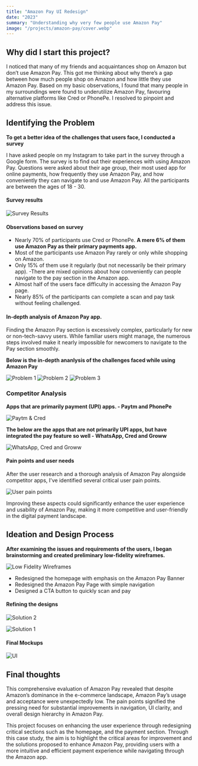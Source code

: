 ```yaml
---
title: "Amazon Pay UI Redesign"
date: "2023"
summary: "Understanding why very few people use Amazon Pay"
image: "/projects/amazon-pay/cover.webp"
---
```


## Why did I start this project?

I noticed that many of my friends and acquaintances shop on Amazon but don’t use Amazon Pay. This got me thinking about why there’s a gap between how much people shop on Amazon and how little they use Amazon Pay. Based on my basic observations, I found that many people in my surroundings were found to underutilize Amazon Pay, favouring alternative platforms like Cred or PhonePe. I resolved to pinpoint and address this issue.

## Identifying the Problem

**To get a better idea of the challenges that users face, I conducted a survey**

I have asked people on my Instagram to take part in the survey through a Google form. The survey is to find out their experiences with using Amazon Pay. Questions were asked about their age group, their most used app for online payments, how frequently they use Amazon Pay, and how conveniently they can navigate to and use Amazon Pay. All the participants are between the ages of 18 - 30.

#### Survey results

<Image
  src="/projects/amazon-pay/Survey.webp"
  alt="Survey Results"
  caption="Survey Results"
  width={4000}
  height={3000}
  contained
size="lg"
/>

#### Observations based on survey

- Nearly 70% of participants use Cred or PhonePe. **A mere 6% of them use Amazon Pay as their primary payments app.**
- Most of the participants use Amazon Pay rarely or only while shopping on Amazon.
- Only 15% of them use it regularly (but not necessarily be their primary app).
  -There are mixed opinions about how conveniently can people navigate to the pay section in the Amazon app.
- Almost half of the users face difficulty in accessing the Amazon Pay page.
- Nearly 85% of the participants can complete a scan and pay task without feeling challenged.

#### In-depth analysis of Amazon Pay app.

Finding the Amazon Pay section is excessively complex, particularly for new or non-tech-savvy users. While familiar users might manage, the numerous steps involved make it nearly impossible for newcomers to navigate to the Pay section smoothly.

**Below is the in-depth ananlysis of the challenges faced while using Amazon Pay**

<Image
  src="/projects/amazon-pay/problem1.webp"
  alt="Problem 1"
  caption="Problem 1"
  width={4000}
  height={3000}
  contained
size="lg"
/>
<Image
  src="/projects/amazon-pay/problem2.webp"
  alt="Problem 2"
  caption="Problem 2"
  width={4000}
  height={3000}
  contained
size="lg"
/>
<Image
  src="/projects/amazon-pay/problem3.webp"
  alt="Problem 3"
  caption="Problem 3"
  width={4000}
  height={3000}
  contained
size="lg"
/>

### Competitor Analysis

**Apps that are primarily payment (UPI) apps. - Paytm and PhonePe**

<Image
  src="/projects/amazon-pay/comp1.webp"
  alt="Paytm & Cred"
  caption="Paytm & PhonePe"
  width={4000}
  height={3000}
  contained
size="lg"
/>

**The below are the apps that are not primarily UPI apps, but have integrated the pay feature so well - WhatsApp, Cred and Groww**

<Image
  src="/projects/amazon-pay/comp2.webp"
  alt="WhatsApp, Cred and Groww"
  caption="WhatsApp, Cred and Groww"
  width={4000}
  height={3000}
  contained
size="lg"
/>

#### Pain points and user needs

After the user research and a thorough analysis of Amazon Pay alongside competitor apps, I've identified several critical user pain points.

<Image
  src="/projects/amazon-pay/painpoints.webp"
  alt="User pain points"
  caption="User pain points"
  width={4000}
  height={3000}
  contained
size="base"
/>

Improving these aspects could significantly enhance the user experience and usability of Amazon Pay, making it more competitive and user-friendly in the digital payment landscape.

## Ideation and Design Process

**After examining the issues and requirements of the users, I began brainstorming and created preliminary low-fidelity wireframes.**

<Image
  src="/projects/amazon-pay/lo-fi.webp"
  alt="Low Fidelity Wireframes"
  caption="Low Fidelity Wireframes"
  width={4000}
  height={3000}
  contained
size="lg"
/>

- Redesigned the homepage with emphasis on the Amazon Pay Banner
- Redesigned the Amazon Pay Page with simple navigation
- Designed a CTA button to quickly scan and pay

#### Refining the designs

<Image
  src="/projects/amazon-pay/Prototype_Homepage.webp"
  alt="Solution 2"
  caption="Redesigned Homepage — Original Screen vs Low-fidelity Wireframe vs Redesigned Screen"
  width={4000}
  height={3000}
  contained
size="lg"
/>

<Image
  src="/projects/amazon-pay/Prototype_AmazonPay.webp"
  alt="Solution 1"
  caption="Redesigned Pay Section — Original Screen vs Low-fidelity Wireframe vs Redesigned Screen"
  width={4000}
  height={3000}
  contained
size="lg"
/>

#### Final Mockups

<Image
  src="/projects/amazon-pay/UI.webp"
  alt="UI"
  caption="Mockups"
  width={4000}
  height={3000}
  contained
  size="xl"
/>

## Final thoughts

This comprehensive evaluation of Amazon Pay revealed that despite Amazon’s dominance in the e-commerce landscape, Amazon Pay’s usage and acceptance were unexpectedly low. The pain points signified the pressing need for substantial improvements in navigation, UI clarity, and overall design hierarchy in Amazon Pay.

This project focuses on enhancing the user experience through redesigning critical sections such as the homepage, and the payment section. Through this case study, the aim is to highlight the critical areas for improvement and the solutions proposed to enhance Amazon Pay, providing users with a more intuitive and efficient payment experience while navigating through the Amazon app.
